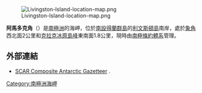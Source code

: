 [[Image:Livingston-Island-location-map.png|thumb]]

'''阿馬多克角'''（{{lang-bg|Амадок}}）是[[南極洲|南極洲]]的海岬，位於[[南設得蘭群島|南設得蘭群島]]的[[利文斯頓島|利文斯頓島]]南岸，處於[[象角|象角]]西北面2公里和[[克拉克冰原島峰|克拉克冰原島峰]]東南面1.8公里，現時由[[南極條約體系|南極條約體系]]管理。

{{coord|62|40|45|S|60|53|22|W|region:AQ_type:landmark|display=title}}

==外部連結==
* [http://data.aad.gov.au/aadc/gaz/scar/ SCAR Composite Antarctic Gazetteer] {{WebCite|url=https://www.webcitation.org/5ug2CfC7m?url=http://data.aad.gov.au/aadc/gaz/scar/ |date=20101202140255 |dateformat=iso }}.

{{Antarctica-geo-stub}}
[[Category:南極洲海岬|Category:南極洲海岬]]